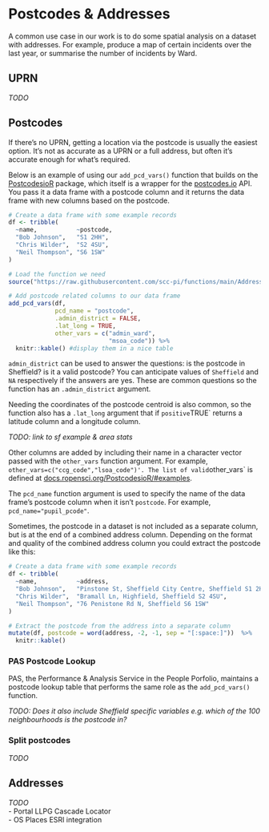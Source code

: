 # Postcodes & Addresses {#geocoding}

A common use case in our work is to do some spatial analysis on a dataset with addresses. For example, produce a map of certain incidents over the last year, or summarise the number of incidents by Ward.

## UPRN  

_TODO_

## Postcodes

If there's no UPRN, getting a location via the postcode is usually the easiest option. It's not as accurate as a UPRN or a full address, but often it's accurate enough for what's required.

Below is an example of using our `add_pcd_vars()` function that builds on the [PostcodesioR](https://docs.ropensci.org/PostcodesioR/) package, which itself is a wrapper for the [postcodes.io](https://postcodes.io/) API. You pass it a data frame with a postcode column and it returns the data frame with new columns based on the postcode.

```r
# Create a data frame with some example records
df <- tribble(
  ~name,           ~postcode,
  "Bob Johnson",   "S1 2HH",
  "Chris Wilder",  "S2 4SU",
  "Neil Thompson", "S6 1SW"
)

# Load the function we need
source("https://raw.githubusercontent.com/scc-pi/functions/main/Addresses.R")

# Add postcode related columns to our data frame
add_pcd_vars(df,
             pcd_name = "postcode",
             .admin_district = FALSE,
             .lat_long = TRUE,
             other_vars = c("admin_ward",
                            "msoa_code")) %>%
  knitr::kable() #display them in a nice table
```

`admin_district` can be used to answer the questions: is the postcode in Sheffield? is it a valid postcode? You can anticipate values of `Sheffield` and `NA` respectively if the answers are yes. These are common questions so the function has an `.admin_district` argument.   

Needing the coordinates of the postcode centroid is also common, so the function also has a `.lat_long` argument that if `positive `TRUE` returns a latitude column and a longitude column. 

_TODO: link to sf example & area stats_  
 
Other columns are added by including their name in a character vector passed with the `other_vars` function argument. For example, `other_vars=c("ccg_code","lsoa_code")'. The list of valid `other_vars` is defined at [docs.ropensci.org/PostcodesioR/#examples](https://docs.ropensci.org/PostcodesioR/#examples). 

The `pcd_name` function argument is used to specify the name of the data frame's postcode column when it isn't `postcode`. For example, `pcd_name="pupil_pcode"`.

Sometimes, the postcode in a dataset is not included as a separate column, but is at the end of a combined address column. Depending on the format and quality of the combined address column you could extract the postcode like this:  

```r
# Create a data frame with some example records
df <- tribble(
  ~name,           ~address,
  "Bob Johnson",   "Pinstone St, Sheffield City Centre, Sheffield S1 2HH",
  "Chris Wilder",  "Bramall Ln, Highfield, Sheffield S2 4SU",
  "Neil Thompson", "76 Penistone Rd N, Sheffield S6 1SW"
)

# Extract the postcode from the address into a separate column
mutate(df, postcode = word(address, -2, -1, sep = "[:space:]"))  %>%
  knitr::kable()
```
### PAS Postcode Lookup  

PAS, the Performance & Analysis Service in the People Porfolio, maintains a postcode lookup table that performs the same role as the `add_pcd_vars()` function.  

_TODO: Does it also include Sheffield specific variables e.g. which of the 100 neighbourhoods is the postcode in?_    

### Split postcodes

_TODO_

## Addresses

_TODO_  
- Portal LLPG Cascade Locator  
- OS Places ESRI integration  

